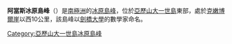 {{Coord|71|44|S|68|34|W|display=title}}

'''阿當斯冰原島峰'''（{{lang-en|Adams Nunatak}}）是[[南極洲|南極洲]]的[[冰原島峰|冰原島峰]]，位於[[亞歷山大一世島|亞歷山大一世島]]東部，處於[[克嫩博爾崖|克嫩博爾崖]]以西10公里，該島峰以[[劍橋大學|劍橋大學]]的數學家命名。

{{DEFAULTSORT:Adams Nunatak}}
[[Category:亞歷山大一世島冰原島峰|Category:亞歷山大一世島冰原島峰]]


{{AlexanderIsland-geo-stub}}